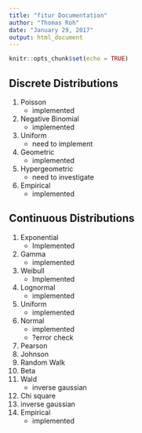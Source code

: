 ```yaml
---
title: "fitur Documentation"
author: "Thomas Roh"
date: "January 29, 2017"
output: html_document
---
```


```r
knitr::opts_chunk$set(echo = TRUE)
```

## Discrete Distributions

1. Poisson
    + implemented
2. Negative Binomial
    + implemented
3. Uniform
    + need to implement
4. Geometric
    + implemented
5. Hypergeometric
    + need to investigate
6. Empirical
    + implemented

    
## Continuous Distributions

1. Exponential
    + Implemented
2. Gamma
    + implemented
3. Weibull
    + Implemented
4. Lognormal
    + implemented
5. Uniform
    + implemented
6. Normal
    + implemented
    + ?error check
7. Pearson
8. Johnson
9. Random Walk
10. Beta
11. Wald
    + inverse gaussian
12. Chi square
13. inverse gaussian
16. Empirical
    + implemented
